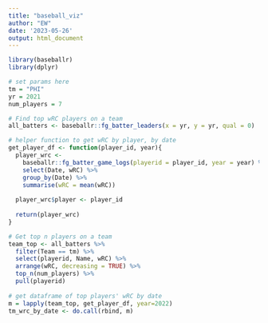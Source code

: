 ```yaml
---
title: "baseball_viz"
author: "EW"
date: '2023-05-26'
output: html_document
---
```


```r
library(baseballr)
library(dplyr)

# set params here
tm = "PHI"
yr = 2021
num_players = 7

# Find top wRC players on a team
all_batters <- baseballr::fg_batter_leaders(x = yr, y = yr, qual = 0)

# helper function to get wRC by player, by date
get_player_df <- function(player_id, year){
  player_wrc <- 
    baseballr::fg_batter_game_logs(playerid = player_id, year = year) %>%
    select(Date, wRC) %>%
    group_by(Date) %>%
    summarise(wRC = mean(wRC))
  
  player_wrc$player <- player_id
  
  return(player_wrc)
}

# Get top n players on a team
team_top <- all_batters %>%
  filter(Team == tm) %>%
  select(playerid, Name, wRC) %>%
  arrange(wRC, decreasing = TRUE) %>%
  top_n(num_players) %>%
  pull(playerid)
  
# get dataframe of top players' wRC by date
m = lapply(team_top, get_player_df, year=2022)
tm_wrc_by_date <- do.call(rbind, m)
```